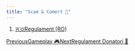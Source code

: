 ```yaml
---
title: "Scam & Comert 🤝"
---
```


1. [🇷🇴Regulament \[RO\]](/)

[PreviousGameplay 🎮](/regulament-ro/gameplay)[NextRegulament Donatori 💸](/regulament-ro/regulament-donatori)
